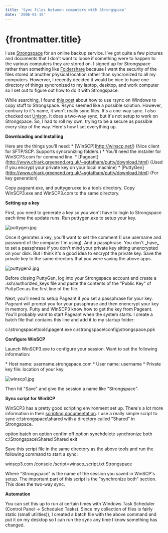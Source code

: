 ```yaml
---
title: 'Sync files between computers with Strongspace'
date: '2006-01-15'
---
```


# {frontmatter.title}

I use [Strongspace](http://www.strongspace.com) for an online backup service. I've got quite a few pictures and documents that I don't want to loose if something were to happen to the various computers they are stored on. I signed up for Strongspace rather than something like [Foldershare](http://www.foldershare.com) because I want the security of the files stored at another physical location rather than syncronized to all my computers. Howerver, I recently decided it would be nice to have one directory of things syncronized to my laptop, desktop, and work computer so I set out to figure out how to do it with Strongspace.

While searching, I found [this post](http://www.antidis.com/articles/2005/08/windows-rsync/) about how to use rsync on Windows to copy stuff to Strongspace. Rsync seemed like a possible solution. However, contrary to it's name, it won't really sync files. It's a one-way sync. I also checked out [Unison](http://www.cis.upenn.edu/~bcpierce/unison/). It does a two-way sync, but it's not setup to work on Strongspace. So, I had to roll my own, trying to be a secure as possible every step of the way. Here's how I set everything up.

**Downloading and Installing**

Here are the things you'll need: \* \[WinSCP\](http://winscp.net/) (Nice client for SFTP/SCP. Supports syncronizing folders.) \* You'll need the installer for WinSCP3.com for command line. \* \[Pageant\](http://www.chiark.greenend.org.uk/~sgtatham/putty/download.html) (Used if you encrypt your private key on your local machine) \* \[PuttyGen\](http://www.chiark.greenend.org.uk/~sgtatham/putty/download.html) (For key generation)

Copy pageant.exe, and puttygen.exe to a tools directory. Copy WinSCP3.exe and WinSCP3.com to the same directory.

**Setting up a key**

First, you need to generate a key so you won't have to login to Strongspace each time the update runs. Run puttygen.exe to setup your key.

![puttygen.jpg](/images/puttygen.jpg)

Once it genrates a key, you'll want to set the comment (I use username and password of the computer I'm using). And a passphrase. You don't \_have\_ to set a passphrase if you don't mind your private key sitting unencrypted on your disk. But I think it's a good idea to encrypt the private key. Save the private key to the same directory that you were saving the above apps.

![puttygen2.jpg](/images/puttygen2.jpg)

Before closing PuttyGen, log into your Strongspace account and create a .ssh/authorized_keys file and paste the contents of the "Public Key" of PuttyGen as the first line of the file.

Next, you'll need to setup Pageant if you set a passphrase for your key. Pageant will prompt you for your passphrase and then enencrypt your key in memory. Putty and WinSCP3 know how to get the key from Pageant. You'll probably want to start Pageant when the system starts. I create a batch file that contains this line and add it to my startup folder:

c:\\strongspace\\tools\\pagent.exe c:\\strongspace\\config\\strongspace.ppk

**Configure WinSCP**

Launch WinSCP3.exe to configure your session. Want to set the following information:

\* Host name: username.strongspace.com \* User name: username \* Private key file: location of your key

![winscp1.jpg](/images/winscp1.jpg)

Then hit "Save" and give the session a name like "Strongspace".

**Sync script for WinSCP**

WinSCP3 has a pretty good scripting environment set up. There's a lot more information in their [scripting documentation](http://winscp.net/eng/docs/scripting). I use a really simple script to sync c:\\strongspace\\shared with a directory called "Shared" in Strongspace.

option batch on option confim off option synchdelete synchronize both c:\\Strongspace\\Shared Shared exit

Save this script file in the same directory as the above tools and run the following command to start a sync:

winscp3.com /console /script=winscp_script.txt Strongspace

Where "Strongspace" is the name of the session you saved in WinSCP's setup. The important part of this script is the "synchronize both" section. This does the two-way sync.

**Automation**

You can set this up to run at certain times with Windows Task Scheduler (Control Panel -> Scheduled Tasks). Since my collection of files is fairly static (small utilities)), I created a batch file with the above command and put it on my desktop so I can run the sync any time I know something has changed.
